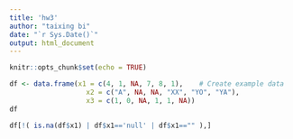 ```yaml
---
title: 'hw3'
author: "taixing bi"
date: "`r Sys.Date()`"
output: html_document
---
```


```r
knitr::opts_chunk$set(echo = TRUE)
```


```r

df <- data.frame(x1 = c(4, 1, NA, 7, 8, 1),    # Create example data
                   x2 = c("A", NA, NA, "XX", "YO", "YA"),
                   x3 = c(1, 0, NA, 1, 1, NA))
df
```



``` r
df[!( is.na(df$x1) | df$x1=='null' | df$x1=="" ),]

```